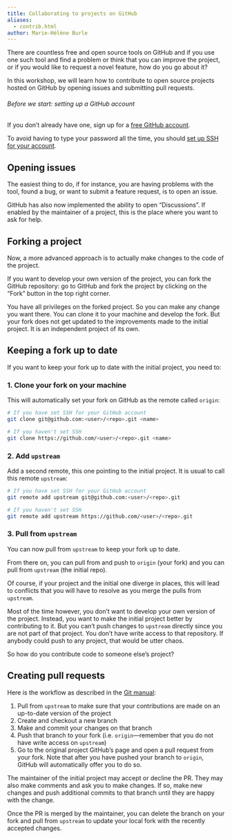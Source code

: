 ```yaml
---
title: Collaborating to projects on GitHub
aliases:
  - contrib.html
author: Marie-Hélène Burle
---
```


:::{.def}

There are countless free and open source tools on GitHub and if you use one such tool and find a problem or think that you can improve the project, or if you would like to request a novel feature, how do you go about it?

In this workshop, we will learn how to contribute to open source projects hosted on GitHub by opening issues and submitting pull requests.

:::

:::{.box}

###### Before we start: setting up a GitHub account

If you don't already have one, sign up for a [free GitHub account](https://github.com/).

:::{.note}

To avoid having to type your password all the time, you should [set up SSH for your account](https://docs.github.com/en/github/authenticating-to-github/connecting-to-github-with-ssh).

:::

:::

## Opening issues

The easiest thing to do, if for instance, you are having problems with the tool, found a bug, or want to submit a feature request, is to open an issue.

GitHub has also now implemented the ability to open "Discussions". If enabled by the maintainer of a project, this is the place where you want to ask for help.

## Forking a project

Now, a more advanced approach is to actually make changes to the code of the project.

If you want to develop your own version of the project, you can fork the GitHub repository: go to GitHub and fork the project by clicking on the "Fork" button in the top right corner.

You have all privileges on the forked project. So you can make any change you want there. You can clone it to your machine and develop the fork. But your fork does not get updated to the improvements made to the initial project. It is an independent project of its own.

## Keeping a fork up to date

If you want to keep your fork up to date with the initial project, you need to:

### 1. Clone your fork on your machine

This will automatically set your fork on GitHub as the remote called `origin`:

```.bash
# If you have set SSH for your GitHub account
git clone git@github.com:<user>/<repo>.git <name>

# If you haven't set SSH
git clone https://github.com/<user>/<repo>.git <name>
```

### 2. Add `upstream`

Add a second remote, this one pointing to the initial project. It is usual to call this remote `upstream`:

```.bash
# If you have set SSH for your GitHub account
git remote add upstream git@github.com:<user>/<repo>.git

# If you haven't set SSH
git remote add upstream https://github.com/<user>/<repo>.git
```

### 3. Pull from `upstream`

You can now pull from `upstream` to keep your fork up to date.

From there on, you can pull from and push to `origin` (your fork) and you can pull from `upstream` (the initial repo).

Of course, if your project and the initial one diverge in places, this will lead to conflicts that you will have to resolve as you merge the pulls from `upstream`.

Most of the time however, you don't want to develop your own version of the project. Instead, you want to make the initial project better by contributing to it. But you can't push changes to `upstream` directly since you are not part of that project. You don't have write access to that repository. If anybody could push to any project, that would be utter chaos.

So how do you contribute code to someone else's project?

## Creating pull requests

Here is the workflow as described in the [Git manual](https://git-scm.com/book/en/v2/GitHub-Contributing-to-a-Project):

1. Pull from `upstream` to make sure that your contributions are made on an up-to-date version of the project
2. Create and checkout a new branch
3. Make and commit your changes on that branch
4. Push that branch to your fork (i.e. `origin`—remember that you do not have write access on `upstream`)
5. Go to the original project GitHub's page and open a pull request from your fork. Note that after you have pushed your branch to `origin`, GitHub will automatically offer you to do so.

The maintainer of the initial project may accept or decline the PR. They may also make comments and ask you to make changes. If so, make new changes and push additional commits to that branch until they are happy with the change.

Once the PR is merged by the maintainer, you can delete the branch on your fork and pull from `upstream` to update your local fork with the recently accepted changes.
